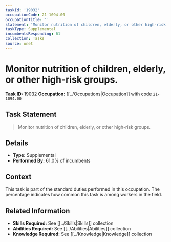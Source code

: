 ```yaml
---
taskId: '19032'
occupationCode: 21-1094.00
occupationTitle: ''
statement: 'Monitor nutrition of children, elderly, or other high-risk groups.'
taskType: Supplemental
incumbentsResponding: 61
collection: Tasks
source: onet
---
```

# Monitor nutrition of children, elderly, or other high-risk groups.

**Task ID:** 19032
**Occupation:** [[../Occupations|Occupation]] with code `21-1094.00`

## Task Statement

> Monitor nutrition of children, elderly, or other high-risk groups.

## Details

- **Type:** Supplemental
- **Performed By:** 61.0% of incumbents

## Context

This task is part of the standard duties performed in this occupation. The percentage indicates how common this task is among workers in the field.

## Related Information

- **Skills Required:** See [[../Skills|Skills]] collection
- **Abilities Required:** See [[../Abilities|Abilities]] collection
- **Knowledge Required:** See [[../Knowledge|Knowledge]] collection
